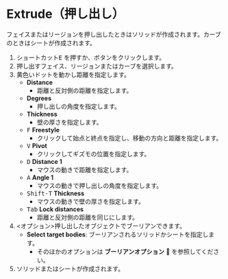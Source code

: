
# Extrude（押し出し）

<Reference shortcut="E" command="Extrude" button="コマンドバー右" />

フェイスまたはリージョンを押し出したときはソリッドが作成されます。カーブのときはシートが作成されます。

1. ショートカット<kbd>E</kbd> を押すか、ボタンをクリックします。
2. 押し出すフェイス、リージョンまたはカーブを選択します。
3. 黄色いドットを動かし距離を指定します。
   - **Distance**
      - 距離と反対側の距離を指定します。
   - **Degrees**
      - 押し出しの角度を指定します。
   - **Thickness**
      - 壁の厚さを指定します。
   - <kbd>F</kbd> **Freestyle**
      - クリックして始点と終点を指定し、移動の方向と距離を指定します。
   - <kbd>V</kbd> **Pivot**
      - クリックしてギズモの位置を指定します。
   - <kbd>D</kbd> **Distance 1**
      - マウスの動きで距離を指定します。
   - <kbd>A</kbd> **Angle 1** 
      - マウスの動きで押し出しの角度を指定します。
   - <kbd>Shift-T</kbd> **Thickness**
      - マウスの動きで壁の厚さを指定します。
   - <kbd>Tab</kbd> **Lock distances**
      - 距離と反対側の距離を同じにします。
4. \<オプション\>押し出したオブジェクトでブーリアンできます。
   - **Select target bodies**: ブーリアンされるソリッドかシートを指定します。
      - そのほかのオプションは **ブーリアンオプション** 🚧 を参照してください。
5. ソリッドまたはシートが作成されます。




